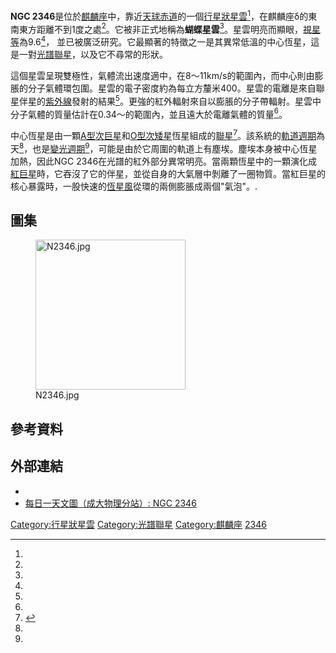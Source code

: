 {{short description|麒麟座的行星狀星雲}}

{{Infobox nebula
 | image     = [[Image:NGC2346.jpg|300px]]
 | caption   = [[哈伯太空望遠鏡|哈伯太空望遠鏡]]拍攝的NGC 2346
 | name      = NGC 2346
 | epoch     = J2000.0
 | constellation  = [[麒麟座|麒麟座]]
 | ra        = {{RA|07|09|22.52166}}<ref name=GaiaDR2/>
 | dec       = {{Dec|−00|48|23.6112}}<ref name=GaiaDR2/>
 | dist_ly   = {{Convert|1458|pc|ly|order=flip|abbr=on|lk=on}}<ref name=GaiaDR2/><ref name=Brown2019/>
 | type      = 行星狀
 | appmag_v  = 9.6<ref name=Jenkins2015/>
 | size_v    = {{Val|0.91|ul=arcminute}}<ref name=Stanghellini2008/>
 | radius_ly = 2
 | absmag_v  = 
 | notes     = 
 | names     =  蝴蝶星雲、蟲子星雲<ref name=Jenkins2015/>
}}

'''NGC 2346'''是位於[[麒麟座|麒麟座]]中，靠近[[天球赤道|天球赤道]]的一個[[行星狀星雲|行星狀星雲]]<ref name=APOD2001/>，在麒麟座δ的東南東方距離不到1度之處<ref name=Sinnott1997/>。它被非正式地稱為'''蝴蝶星雲'''<ref name=Jenkins2015/>。星雲明亮而顯眼，[[視星等|視星等]]為9.6<ref name=Jenkins2015/>， 並已被廣泛研究。它最顯著的特徵之一是其異常低溫的中心恆星，這是一對[[聯星#光譜聯星|光譜聯星]]，以及它不尋常的形狀。

這個星雲呈現雙極性，氣體流出速度適中，在8〜11km/s的範圍內，而中心則由膨脹的分子氣體環包圍。星雲的電子密度約為每立方釐米400。星雲的電離是來自聯星伴星的[[紫外線天文學|紫外線]]發射的結果<ref name=Phillips2000/>。更強的紅外輻射來自以{{val|16|u=km/s}}膨脹的分子帶輻射。星雲中分子氣體的質量估計在0.34〜{{val|1.85|ul= solar mass}}的範圍內，並且遠大於電離氣體的質量<ref name=Arias2001/>。

中心恆星是由一顆[[恆星光譜#A型|A型]][[次巨星|次巨星]]和[[O型次矮星|O型次矮星]]恆星組成的[[聯星|聯星]]<ref>{{cite journal|doi=10.1051/0004-6361/202141916|title=Planetary nebulae in Gaia EDR3: Central star identification, properties, and binarity|year=2021|last1=González-Santamaría|first1=I.|last2=Manteiga|first2=M.|last3=Manchado|first3=A.|last4=Ulla|first4=A.|last5=Dafonte|first5=C.|last6=López Varela|first6=P.|journal=Astronomy & Astrophysics|volume=656|pages=A51|arxiv=2109.12114|bibcode=2021A&A...656A..51G|s2cid=237940344}}</ref>。該系統的[[軌道週期|軌道週期]]為{{val|16.00|0.03}}天<ref name=Brown2019/>，也是[[變星|變光週期]]<ref name=gcvs/>，可能是由於它周圍的軌道上有塵埃。塵埃本身被中心恆星加熱，因此NGC 2346在光譜的紅外部分異常明亮。當兩顆恆星中的一顆演化成[[紅巨星|紅巨星]]時，它吞沒了它的伴星，並從自身的大氣層中剝離了一圈物質。當紅巨星的核心暴露時，一股快速的[[恆星風|恆星風]]從環的兩側膨脹成兩個"氣泡"。.

== 圖集 ==
[[File:N2346.jpg|240px]]

== 參考資料 ==
{{reflist|refs=

<ref name=GaiaDR2>{{Cite Gaia DR2|3109444657456300288}}</ref>

<ref name=Stanghellini2008>{{cite journal
 | display-authors=1 | last1=Stanghellini | first1=Letizia
 | last2=Shaw | first2=Richard A. | last3=Villaver | first3=Eva
 | title=The Magellanic Cloud Calibration of the Galactic Planetary Nebula Distance Scale
 | journal=The Astrophysical Journal
 | date=December 10, 2008 | volume=689 | issue=1 | pages=194–202
 | doi=10.1086/592395 | arxiv=0807.1129
 | bibcode=2008ApJ...689..194S }}</ref>

<ref name=gcvs>{{cite journal
 | title=General catalogue of variable stars
 | last1=Samus' | first1=N. N | last2=Kazarovets | first2=E. V
 | last3=Durlevich | first3=O. V | last4=Kireeva | first4=N. N
 | last5=Pastukhova | first5=E. N | journal=Astronomy Reports
 | volume=61 | issue=1 | pages=80 | year=2017 | version=5.1
 | doi=10.1134/S1063772917010085 | bibcode=2017ARep...61...80S }}</ref>

<ref name=Brown2019>{{cite journal
 | title=On the post-common-envelope central star of the planetary nebula NGC 2346
 | last1=Brown | first1=Alex J. | last2=Jones | first2=David
 | last3=Boffin | first3=Henri M. J. | last4=Van Winckel | first4=Hans
 | journal=Monthly Notices of the Royal Astronomical Society
 | volume=482 | issue=4 | pages=4951–4955 | date=February 2019
 | doi=10.1093/mnras/sty2986 | arxiv=1810.09764
 | bibcode=2019MNRAS.482.4951B }}</ref>

<ref name=Arias2001>{{cite journal
 | title=Kinematics of the Molecular Hydrogen from the Planetary Nebula NGC 2346
 | url=https://archive.org/details/sim_astronomical-journal_2001-12_122_6/page/3293
 | last1=Arias | first1=L. | last2=Rosado | first2=M.
 | last3=Salas | first3=L. | last4=Cruz-González | first4=I.
 | display-authors=1 | journal=The Astronomical Journal
 | volume=122 | issue=6 | pages=3293–3304 | date=December 2001
 | doi=10.1086/324446 | bibcode=2001AJ....122.3293A | doi-access=free }}</ref>

<ref name=Phillips2000>{{cite journal
 | title=Extinction Mapping of the Bipolar Outflow NGC 2346
 | url=https://archive.org/details/sim_astronomical-journal_2000-01_119_1/page/335
 | last1=Phillips | first1=J. P. | last2=Cuesta | first2=L.
 | journal=The Astronomical Journal
 | volume=119 | issue=1 | pages=335–341 | date=January 2000
 | doi=10.1086/301170 | bibcode=2000AJ....119..335P | doi-access=free }}</ref>

<ref name=Sinnott1997>{{cite book
 | first1=Roger W. | last1=Sinnott
 | first2=Michael A. C. | last2=Perryman
 | title=Millennium Star Atlas | page=249
 | volume=1 | year=1997 | isbn=0-933346-84-0
 | publisher=Sky Publishing Corporation and the European Space Agency }}</ref>

<ref name=Jenkins2015>{{cite book
 | title=First Light and Beyond: Making a Success of Astronomical Observing
 | first=D. A. | last=Jenkins | date=July 28, 2015 | page=216
 | isbn=9783319188515 | publisher=Springer International Publishing
 | url=https://www.google.com/books/edition/First_Light_and_Beyond/d9dECgAAQBAJ?hl=en&gbpv=1&pg=PA216&printsec=frontcover }}</ref>

<ref name=APOD2001>{{cite web
 | website=Astronomy Picture of the Day | date=October 28, 2001
 | url=https://apod.nasa.gov/apod/ap011028.html
 | title=NGC 2346: A Butterfly-Shaped Planetary Nebula
 | access-date=2020-08-28 }}</ref>

}}

== 外部連結 ==
* {{commonscat-inline}}
*[https://web.archive.org/web/20061011004158/http://www.phys.ncku.edu.tw/~astrolab/mirrors/apod/ap991012.html  每日一天文圖（成大物理分站）: NGC 2346]

{{Ngc25}}

[[Category:行星狀星雲|Category:行星狀星雲]]
[[Category:光譜聯星|Category:光譜聯星]]
[[Category:麒麟座|Category:麒麟座]]
[[Category:NGC天體|2346]]